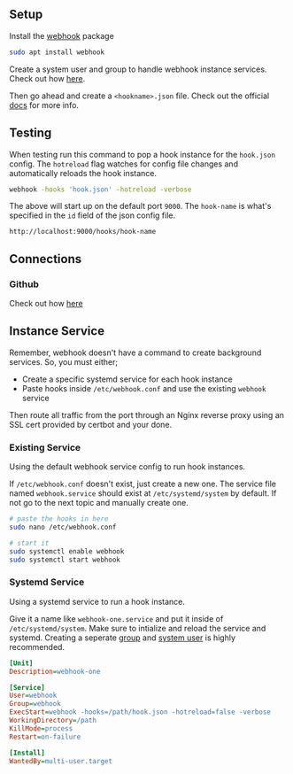 ## Setup

Install the [webhook](https://github.com/adnanh/webhook) package

``` bash
sudo apt install webhook
```

Create a system user and group to handle webhook instance services. Check out how [here](/general/global/#system-user).

Then go ahead and create a `<hookname>.json` file. Check out the official [docs](https://github.com/adnanh/webhook/tree/master/docs) for more info.

## Testing

When testing run this command to pop a hook instance for the `hook.json` config. The `hotreload` flag watches for config file changes and automatically reloads the hook instance.

``` bash
webhook -hooks 'hook.json' -hotreload -verbose
```

The above will start up on the default port `9000`. The `hook-name` is what's specified in the `id` field of the json config file.

```
http://localhost:9000/hooks/hook-name
```

## Connections

### Github

Check out how [here](https://docs.github.com/en/github-ae@latest/developers/webhooks-and-events/creating-webhooks)

## Instance Service

Remember, webhook doesn't have a command to create background services.
So, you must either;

- Create a specific systemd service for each hook instance
- Paste hooks inside `/etc/webhook.conf` and use the existing `webhook` service


Then route all traffic from the port through an Nginx reverse proxy using an SSL cert provided by certbot and your done.

### Existing Service

Using the default webhook service config to run hook instances. 

If `/etc/webhook.conf` doesn't exist, just create a new one. The service file named `webhook.service` should exist at `/etc/systemd/system` by default. If not go to the next topic and manually create one.

``` bash
# paste the hooks in here
sudo nano /etc/webhook.conf

# start it
sudo systemctl enable webhook
sudo systemctl start webhook
```

### Systemd Service

Using a systemd service to run a hook instance. 

Give it a name like `webhook-one.service` and put it inside of `/etc/systemd/system`. Make sure to intialize and reload the service and systemd. Creating a seperate [group](/general/global/#groups) and [system user](/general/global/#system-user) is highly recommended.

``` ini
[Unit]
Description=webhook-one

[Service]
User=webhook
Group=webhook
ExecStart=webhook -hooks=/path/hook.json -hotreload=false -verbose
WorkingDirectory=/path
KillMode=process
Restart=on-failure

[Install]
WantedBy=multi-user.target
```
